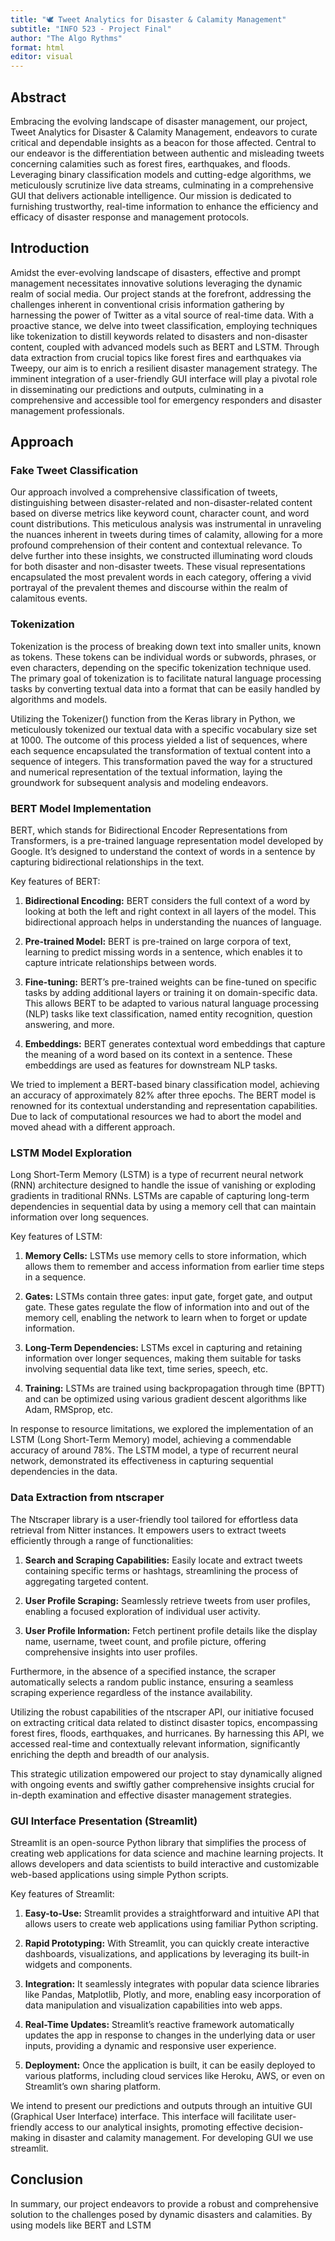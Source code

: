 ```yaml
---
title: "🕊️ Tweet Analytics for Disaster & Calamity Management"
subtitle: "INFO 523 - Project Final"
author: "The Algo Rythms"
format: html
editor: visual
---
```


## Abstract

Embracing the evolving landscape of disaster management, our project, Tweet Analytics for Disaster & Calamity Management, endeavors to curate critical and dependable insights as a beacon for those affected. Central to our endeavor is the differentiation between authentic and misleading tweets concerning calamities such as forest fires, earthquakes, and floods. Leveraging binary classification models and cutting-edge algorithms, we meticulously scrutinize live data streams, culminating in a comprehensive GUI that delivers actionable intelligence. Our mission is dedicated to furnishing trustworthy, real-time information to enhance the efficiency and efficacy of disaster response and management protocols.

## Introduction

Amidst the ever-evolving landscape of disasters, effective and prompt management necessitates innovative solutions leveraging the dynamic realm of social media. Our project stands at the forefront, addressing the challenges inherent in conventional crisis information gathering by harnessing the power of Twitter as a vital source of real-time data. With a proactive stance, we delve into tweet classification, employing techniques like tokenization to distill keywords related to disasters and non-disaster content, coupled with advanced models such as BERT and LSTM. Through data extraction from crucial topics like forest fires and earthquakes via Tweepy, our aim is to enrich a resilient disaster management strategy. The imminent integration of a user-friendly GUI interface will play a pivotal role in disseminating our predictions and outputs, culminating in a comprehensive and accessible tool for emergency responders and disaster management professionals.

## Approach

### Fake Tweet Classification

Our approach involved a comprehensive classification of tweets, distinguishing between disaster-related and non-disaster-related content based on diverse metrics like keyword count, character count, and word count distributions. This meticulous analysis was instrumental in unraveling the nuances inherent in tweets during times of calamity, allowing for a more profound comprehension of their content and contextual relevance. To delve further into these insights, we constructed illuminating word clouds for both disaster and non-disaster tweets. These visual representations encapsulated the most prevalent words in each category, offering a vivid portrayal of the prevalent themes and discourse within the realm of calamitous events.

### Tokenization

Tokenization is the process of breaking down text into smaller units, known as tokens. These tokens can be individual words or subwords, phrases, or even characters, depending on the specific tokenization technique used. The primary goal of tokenization is to facilitate natural language processing tasks by converting textual data into a format that can be easily handled by algorithms and models.

Utilizing the Tokenizer() function from the Keras library in Python, we meticulously tokenized our textual data with a specific vocabulary size set at 1000. The outcome of this process yielded a list of sequences, where each sequence encapsulated the transformation of textual content into a sequence of integers. This transformation paved the way for a structured and numerical representation of the textual information, laying the groundwork for subsequent analysis and modeling endeavors.

### BERT Model Implementation

BERT, which stands for Bidirectional Encoder Representations from Transformers, is a pre-trained language representation model developed by Google. It's designed to understand the context of words in a sentence by capturing bidirectional relationships in the text.

Key features of BERT:

1.  **Bidirectional Encoding:** BERT considers the full context of a word by looking at both the left and right context in all layers of the model. This bidirectional approach helps in understanding the nuances of language.

2.  **Pre-trained Model:** BERT is pre-trained on large corpora of text, learning to predict missing words in a sentence, which enables it to capture intricate relationships between words.

3.  **Fine-tuning:** BERT's pre-trained weights can be fine-tuned on specific tasks by adding additional layers or training it on domain-specific data. This allows BERT to be adapted to various natural language processing (NLP) tasks like text classification, named entity recognition, question answering, and more.

4.  **Embeddings:** BERT generates contextual word embeddings that capture the meaning of a word based on its context in a sentence. These embeddings are used as features for downstream NLP tasks.

We tried to implement a BERT-based binary classification model, achieving an accuracy of approximately 82% after three epochs. The BERT model is renowned for its contextual understanding and representation capabilities. Due to lack of computational resources we had to abort the model and moved ahead with a different approach.

### LSTM Model Exploration

Long Short-Term Memory (LSTM) is a type of recurrent neural network (RNN) architecture designed to handle the issue of vanishing or exploding gradients in traditional RNNs. LSTMs are capable of capturing long-term dependencies in sequential data by using a memory cell that can maintain information over long sequences.

Key features of LSTM:

1.  **Memory Cells:** LSTMs use memory cells to store information, which allows them to remember and access information from earlier time steps in a sequence.

2.  **Gates:** LSTMs contain three gates: input gate, forget gate, and output gate. These gates regulate the flow of information into and out of the memory cell, enabling the network to learn when to forget or update information.

3.  **Long-Term Dependencies:** LSTMs excel in capturing and retaining information over longer sequences, making them suitable for tasks involving sequential data like text, time series, speech, etc.

4.  **Training:** LSTMs are trained using backpropagation through time (BPTT) and can be optimized using various gradient descent algorithms like Adam, RMSprop, etc.

In response to resource limitations, we explored the implementation of an LSTM (Long Short-Term Memory) model, achieving a commendable accuracy of around 78%. The LSTM model, a type of recurrent neural network, demonstrated its effectiveness in capturing sequential dependencies in the data.

### Data Extraction from ntscraper

The Ntscraper library is a user-friendly tool tailored for effortless data retrieval from Nitter instances. It empowers users to extract tweets efficiently through a range of functionalities:

1.  **Search and Scraping Capabilities:** Easily locate and extract tweets containing specific terms or hashtags, streamlining the process of aggregating targeted content.

2.  **User Profile Scraping:** Seamlessly retrieve tweets from user profiles, enabling a focused exploration of individual user activity.

3.  **User Profile Information:** Fetch pertinent profile details like the display name, username, tweet count, and profile picture, offering comprehensive insights into user profiles.

Furthermore, in the absence of a specified instance, the scraper automatically selects a random public instance, ensuring a seamless scraping experience regardless of the instance availability.

Utilizing the robust capabilities of the ntscraper API, our initiative focused on extracting critical data related to distinct disaster topics, encompassing forest fires, floods, earthquakes, and hurricanes. By harnessing this API, we accessed real-time and contextually relevant information, significantly enriching the depth and breadth of our analysis.

This strategic utilization empowered our project to stay dynamically aligned with ongoing events and swiftly gather comprehensive insights crucial for in-depth examination and effective disaster management strategies.

### GUI Interface Presentation (Streamlit)

Streamlit is an open-source Python library that simplifies the process of creating web applications for data science and machine learning projects. It allows developers and data scientists to build interactive and customizable web-based applications using simple Python scripts.

Key features of Streamlit:

1.  **Easy-to-Use:** Streamlit provides a straightforward and intuitive API that allows users to create web applications using familiar Python scripting.

2.  **Rapid Prototyping:** With Streamlit, you can quickly create interactive dashboards, visualizations, and applications by leveraging its built-in widgets and components.

3.  **Integration:** It seamlessly integrates with popular data science libraries like Pandas, Matplotlib, Plotly, and more, enabling easy incorporation of data manipulation and visualization capabilities into web apps.

4.  **Real-Time Updates:** Streamlit's reactive framework automatically updates the app in response to changes in the underlying data or user inputs, providing a dynamic and responsive user experience.

5.  **Deployment:** Once the application is built, it can be easily deployed to various platforms, including cloud services like Heroku, AWS, or even on Streamlit's own sharing platform.

We intend to present our predictions and outputs through an intuitive GUI (Graphical User Interface) interface. This interface will facilitate user-friendly access to our analytical insights, promoting effective decision-making in disaster and calamity management. For developing GUI we use streamlit.

## Conclusion

In summary, our project endeavors to provide a robust and comprehensive solution to the challenges posed by dynamic disasters and calamities. By using models like BERT and LSTM
